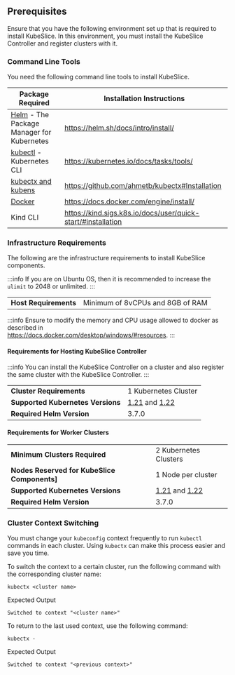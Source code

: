 ## Prerequisites
Ensure that you have the following environment set up that is required to install 
KubeSlice. In this environment, you must install the KubeSlice Controller and register 
clusters with it.

### Command Line Tools 
You need the following command line tools to install KubeSlice.

|  Package Required   | Installation Instructions
|---------------------|--------------------------
| [Helm](https://helm.sh/) - The Package Manager for Kubernetes | https://helm.sh/docs/intro/install/ 
| [kubectl](https://kubernetes.io/docs/reference/kubectl/overview/) - Kubernetes CLI | https://kubernetes.io/docs/tasks/tools/
| [kubectx and kubens](https://github.com/ahmetb/kubectx) |  https://github.com/ahmetb/kubectx#Installation
| [Docker](https://docs.docker.com/get-docker/) | https://docs.docker.com/engine/install/
| Kind CLI | https://kind.sigs.k8s.io/docs/user/quick-start/#installation


### Infrastructure Requirements
The following are the infrastructure requirements to install KubeSlice
components.

:::info
If you are on Ubuntu OS, then it is recommended to increase the `ulimit`
to 2048 or unlimited.
:::

|                                         |                           |
|-----------------------------------------|---------------------------|
| **Host Requirements**               | Minimum of 8vCPUs and 8GB of RAM  |

:::info
Ensure to modify the memory and CPU usage allowed to docker as described in           
https://docs.docker.com/desktop/windows/#resources. 
::: 

#### Requirements for Hosting KubeSlice Controller
   
:::info
You can install the KubeSlice Controller on a cluster and also register the same cluster 
with the KubeSlice Controller.
:::

|                                         |                           |
|-----------------------------------------|---------------------------|
| **Cluster Requirements**                |     1 Kubernetes Cluster  |  
| **Supported Kubernetes Versions**       |   [1.21](https://v1-21.docs.kubernetes.io/) and [1.22](https://v1-22.docs.kubernetes.io/) |
| **Required Helm Version**               |  3.7.0  |


#### Requirements for Worker Clusters

|                                         |                           |
|-----------------------------------------|---------------------------|
| **Minimum Clusters Required**           | 2 Kubernetes Clusters    |
|  **Nodes Reserved for KubeSlice Components]** |   1 Node per cluster |
| **Supported Kubernetes Versions**       |   [1.21](https://v1-21.docs.kubernetes.io/) and [1.22](https://v1-22.docs.kubernetes.io/) |
| **Required Helm Version**               |  3.7.0  |

### Cluster Context Switching
You must change your `kubeconfig` context frequently to run
`kubectl `commands in each cluster. Using `kubectx` can make this
process easier and save you time.

To switch the context to a certain cluster, run the following command
with the corresponding cluster name:

```
kubectx <cluster name>
```

Expected Output

```
Switched to context "<cluster name>"
```

To return to the last used context, use the following command:

```
kubectx -
```

Expected Output

```
Switched to context "<previous context>"
```